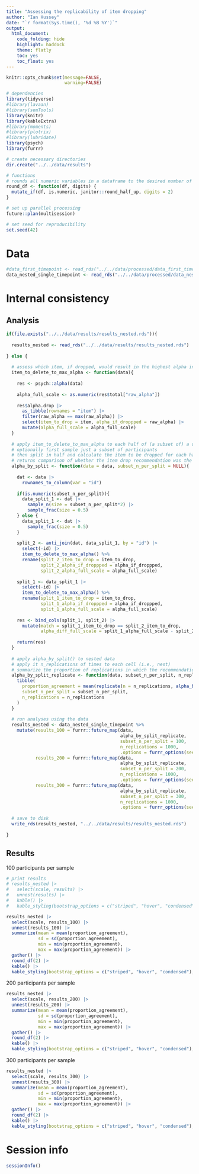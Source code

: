 ```yaml
---
title: "Assessing the replicability of item dropping"
author: "Ian Hussey"
date: "`r format(Sys.time(), '%d %B %Y')`"
output:
  html_document:
    code_folding: hide
    highlight: haddock
    theme: flatly
    toc: yes
    toc_float: yes
---
```


```r
knitr::opts_chunk$set(message=FALSE,
                      warning=FALSE)
```

```r

# dependencies
library(tidyverse)
#library(lavaan)
#library(semTools)
library(knitr)
library(kableExtra)
#library(moments)
#library(plotrix)
#library(lubridate)
library(psych)
library(furrr)

# create necessary directories
dir.create("../../data/results")

# functions
# rounds all numeric variables in a dataframe to the desired number of places. Non-numeric variables will be ignored.
round_df <- function(df, digits) {
  mutate_if(df, is.numeric, janitor::round_half_up, digits = 2)
}

# set up parallel processing
future::plan(multisession)

# set seed for reproducibility
set.seed(42)

```

# Data

```r

#data_first_timepoint <- read_rds("../../data/processed/data_first_timepoint.rds")
data_nested_single_timepoint <- read_rds("../../data/processed/data_nested_single_timepoint.rds")

```

# Internal consistency

## Analysis

```r

if(file.exists("../../data/results/results_nested.rds")){
  
  results_nested <- read_rds("../../data/results/results_nested.rds")
  
} else {
  
  # assess which item, if dropped, would result in the highest alpha in the remaining items
  item_to_delete_to_max_alpha <- function(data){
    
    res <- psych::alpha(data)
    
    alpha_full_scale <- as.numeric(res$total["raw_alpha"])
    
    res$alpha.drop |>
      as_tibble(rownames = "item") |>
      filter(raw_alpha == max(raw_alpha)) |>
      select(item_to_drop = item, alpha_if_droppped = raw_alpha) |>
      mutate(alpha_full_scale = alpha_full_scale)
  }
  
  # apply item_to_delete_to_max_alpha to each half of (a subset of) a data set
  # optionally first sample just a subset of participants
  # then split in half and calculate the item to be dropped for each half
  # returns comparison of whether the item drop recommendation was the same in both halves
  alpha_by_split <- function(data = data, subset_n_per_split = NULL){
    
    dat <- data |>
      rownames_to_column(var = "id")
    
    if(is.numeric(subset_n_per_split)){
      data_split_1 <- dat |>
        sample_n(size = subset_n_per_split*2) |>
        sample_frac(size = 0.5)
    } else {
      data_split_1 <- dat |>
        sample_frac(size = 0.5)
    }
    
    split_2 <- anti_join(dat, data_split_1, by = "id") |>
      select(-id) |>
      item_to_delete_to_max_alpha() %>%
      rename(split_2_item_to_drop = item_to_drop,
             split_2_alpha_if_droppped = alpha_if_droppped,
             split_2_alpha_full_scale = alpha_full_scale)
    
    split_1 <- data_split_1 |>
      select(-id) |>
      item_to_delete_to_max_alpha() %>%
      rename(split_1_item_to_drop = item_to_drop,
             split_1_alpha_if_droppped = alpha_if_droppped,
             split_1_alpha_full_scale = alpha_full_scale)
    
    res <- bind_cols(split_1, split_2) |>
      mutate(match = split_1_item_to_drop == split_2_item_to_drop,
             alpha_diff_full_scale = split_1_alpha_full_scale - split_2_alpha_full_scale)
    
    return(res)
  }
  
  # apply alpha_by_split() to nested data
  # apply it n_replications of times to each cell (i.e., nest)
  # summarize the proportion of replications in which the recommendation agreed between samples
  alpha_by_split_replicate <- function(data, subset_n_per_split, n_replications, ...){
    tibble(
      proportion_agreement = mean(replicate(n = n_replications, alpha_by_split(data = data, subset_n_per_split = subset_n_per_split)$match)),
      subset_n_per_split = subset_n_per_split,
      n_replications = n_replications
    )
  }
  
  # run analyses using the data 
  results_nested <- data_nested_single_timepoint %>% 
    mutate(results_100 = furrr::future_map(data, 
                                           alpha_by_split_replicate, 
                                           subset_n_per_split = 100, 
                                           n_replications = 1000,
                                           .options = furrr_options(seed = TRUE)),
           results_200 = furrr::future_map(data, 
                                           alpha_by_split_replicate, 
                                           subset_n_per_split = 200, 
                                           n_replications = 1000,
                                           .options = furrr_options(seed = TRUE)),
           results_300 = furrr::future_map(data, 
                                           alpha_by_split_replicate, 
                                           subset_n_per_split = 300, 
                                           n_replications = 1000,
                                           .options = furrr_options(seed = TRUE)))
  
  # save to disk
  write_rds(results_nested, "../../data/results/results_nested.rds")
  
}

```

## Results

100 participants per sample

```r

# print results
# results_nested |>
#   select(scale, results) |>
#   unnest(results) |>
#   kable() |>
#   kable_styling(bootstrap_options = c("striped", "hover", "condensed"), full_width = FALSE)

results_nested |>
  select(scale, results_100) |>
  unnest(results_100) |>
  summarize(mean = mean(proportion_agreement),
            sd = sd(proportion_agreement),
            min = min(proportion_agreement),
            max = max(proportion_agreement)) |>
  gather() |>
  round_df(2) |>
  kable() |>
  kable_styling(bootstrap_options = c("striped", "hover", "condensed"), full_width = FALSE)

```

200 participants per sample

```r

results_nested |>
  select(scale, results_200) |>
  unnest(results_200) |>
  summarize(mean = mean(proportion_agreement),
            sd = sd(proportion_agreement),
            min = min(proportion_agreement),
            max = max(proportion_agreement)) |>
  gather() |>
  round_df(2) |>
  kable() |>
  kable_styling(bootstrap_options = c("striped", "hover", "condensed"), full_width = FALSE)

```

300 participants per sample

```r
results_nested |>
  select(scale, results_300) |>
  unnest(results_300) |>
  summarize(mean = mean(proportion_agreement),
            sd = sd(proportion_agreement),
            min = min(proportion_agreement),
            max = max(proportion_agreement)) |>
  gather() |>
  round_df(2) |>
  kable() |>
  kable_styling(bootstrap_options = c("striped", "hover", "condensed"), full_width = FALSE)

```

# Session info

```r

sessionInfo()

```



